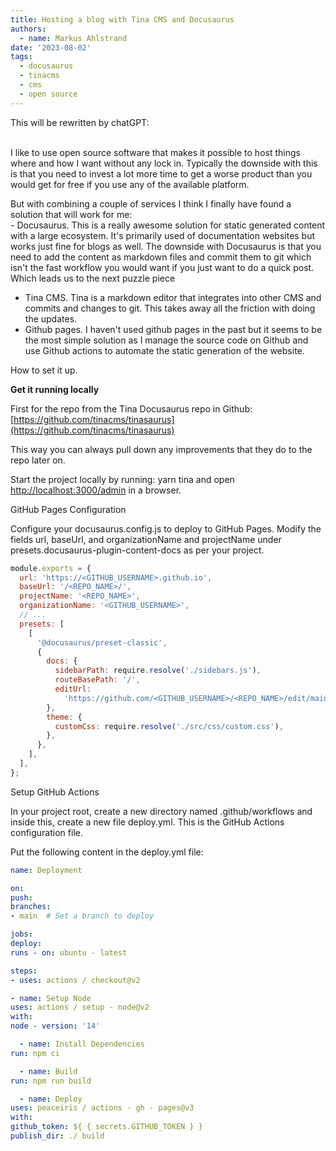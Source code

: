 ```yaml
---
title: Hosting a blog with Tina CMS and Docusaurus
authors:
  - name: Markus Ahlstrand
date: '2023-08-02'
tags:
  - docusaurus
  - tinacms
  - cms
  - open source
---
```


This will be rewritten by chatGPT:

\
I like to use open source software that makes it possible to host things where and how I want without any lock in. Typically the downside with this is that you need to invest a lot more time to get a worse product than you would get for free if you use any of the available platform.

But with combining a couple of services I think I finally have found a solution that will work for me:\
\- Docusaurus. This is a really awesome solution for static generated content with a large ecosystem. It's primarily used of documentation websites but works just fine for blogs as well. The downside with Docusaurus is that you need to add the content as markdown files and commit them to git which isn't the fast workflow you would want if you just want to do a quick post. Which leads us to the next puzzle piece

* Tina CMS. Tina is a markdown editor that integrates into other CMS and commits and changes to git. This takes away all the friction with doing the updates.
* Github pages. I haven't used github pages in the past but it seems to be the most simple solution as I manage the source code on Github and use Github actions to automate the static generation of the website.

How to set it up.

**Get it running locally**

First for the repo from the Tina Docusaurus repo in Github: [https://github.com/tinacms/tinasaurus](https://github.com/tinacms/tinasaurus)

This way you can always pull down any improvements that they do to the repo later on.

Start the project locally by running: yarn tina and open [http://localhost:3000/admin](http://localhost:3000/admin) in a browser.

GitHub Pages Configuration

Configure your docusaurus.config.js to deploy to GitHub Pages. Modify the fields url, baseUrl, and organizationName and projectName under presets.docusaurus-plugin-content-docs as per your project.

```javascript
module.exports = {
  url: 'https://<GITHUB_USERNAME>.github.io',
  baseUrl: '/<REPO_NAME>/',
  projectName: '<REPO_NAME>',
  organizationName: '<GITHUB_USERNAME>',
  // ...
  presets: [
    [
      '@docusaurus/preset-classic',
      {
        docs: {
          sidebarPath: require.resolve('./sidebars.js'),
          routeBasePath: '/',
          editUrl:
            'https://github.com/<GITHUB_USERNAME>/<REPO_NAME>/edit/main/',
        },
        theme: {
          customCss: require.resolve('./src/css/custom.css'),
        },
      },
    ],
  ],
};

```

Setup GitHub Actions

In your project root, create a new directory named .github/workflows and inside this, create a new file deploy.yml. This is the GitHub Actions configuration file.

Put the following content in the deploy.yml file:

```yaml
name: Deployment

on:
push:
branches:
- main  # Set a branch to deploy

jobs:
deploy:
runs - on: ubuntu - latest

steps:
- uses: actions / checkout@v2

- name: Setup Node
uses: actions / setup - node@v2
with:
node - version: '14'

  - name: Install Dependencies
run: npm ci

  - name: Build
run: npm run build

  - name: Deploy
uses: peaceiris / actions - gh - pages@v3
with:
github_token: ${ { secrets.GITHUB_TOKEN } }
publish_dir: ./ build

```
